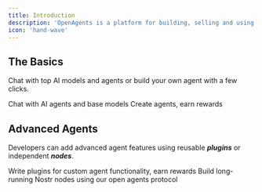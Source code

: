```yaml
---
title: Introduction
description: 'OpenAgents is a platform for building, selling and using AI agents.'
icon: 'hand-wave'
---
```


## The Basics

Chat with top AI models and agents or build your own agent with a few clicks.

<CardGroup cols={2}>
  <Card
    title="AI Chat"
    icon="messages"
    href="/chat"
  >
    Chat with AI agents and base models
  </Card>
  <Card
    title="Build Agents"
    icon="robot"
    href="/build-agents"
  >
    Create agents, earn rewards
  </Card>
</CardGroup>

## Advanced Agents

Developers can add advanced agent features using reusable **_plugins_** or independent **_nodes_**.

<CardGroup cols={2}>
  <Card
    title="Agent Plugins"
    icon="screwdriver-wrench"
    href="/plugins"
  >
    Write plugins for custom agent functionality, earn rewards
  </Card>
  <Card
    title="Nodes Python SDK"
    icon="code"
    href="/python-sdk"
  >
    Build long-running Nostr nodes using our open agents protocol
  </Card>
</CardGroup>
